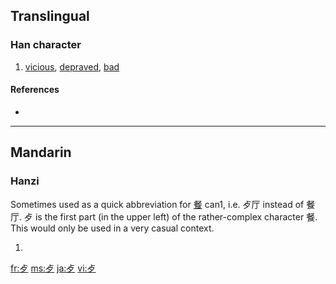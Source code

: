 {{see|歹}}
==Translingual==
{{stroke order|type=animate}}

===Han character===
{{Han char|rn=78|rad=歹|as=01|sn=5|four=|canj=卜弓戈 (YNI)}}

# [[vicious]], [[depraved]], [[bad]]

====References====
* {{Han ref|kx=0578.180|dkj=16362|dj=0970.020|hdz=21379.150|uh=6B7A|ud=27514}}

----

==Mandarin==

===Hanzi===
{{cmn-hanzi|pin=[[dǎi]] ([[dai3]]), [[wěn]] ([[wen3]])|wg=tai<sup>3</sup>, wen<sup>3</sup>}}

Sometimes used as a quick abbreviation for [[餐]] can1, i.e. 歺厅 instead of 餐厅. 歺 is the first part (in the upper left) of the rather-complex character 餐. This would only be used in a very casual context. 

# {{defn|Mandarin}}

[[fr:歺]]
[[ms:歺]]
[[ja:歺]]
[[vi:歺]]